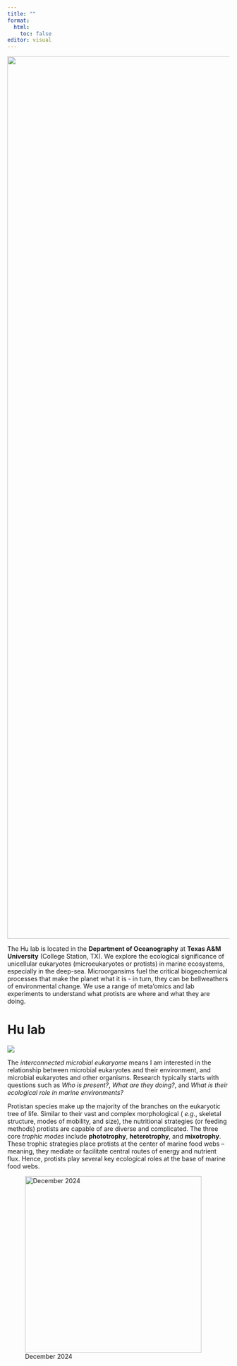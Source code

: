 ```yaml
---
title: ""
format: 
  html:
    toc: false
editor: visual
---
```


![](images/protist-banner-yellow.png){fig-align="center" width="2000"}

The Hu lab is located in the **Department of Oceanography** at **Texas A&M University** (College Station, TX). We explore the ecological significance of unicellular eukaryotes (microeukaryotes or protists) in marine ecosystems, especially in the deep-sea. Microorgansims fuel the critical biogeochemical processes that make the planet what it is - in turn, they can be bellweathers of environmental change. We use a range of meta'omics and lab experiments to understand what protists are where and what they are doing.

# Hu lab
::: column-margin
![](images/Hu Lab Logo Final-01.png)
:::
The *interconnected microbial eukaryome* means I am interested in the relationship between microbial eukaryotes and their environment, and microbial eukaryotes and other organisms. Research typically starts with questions such as *Who is present?*, *What are they doing?*, and *What is their ecological role in marine environments?* 

Protistan species make up the majority of the branches on the eukaryotic tree of life. Similar to their vast and complex morphological ( *e.g.*, skeletal structure, modes of mobility, and size), the nutritional strategies (or feeding methods) protists are capable of are diverse and complicated. The three core *trophic modes* include **phototrophy**, **heterotrophy**, and **mixotrophy**. These trophic strategies place protists at the center of marine food webs -- meaning, they mediate or facilitate central routes of energy and nutrient flux. Hence, protists play several key ecological roles at the base of marine food webs.

![December 2024](images/labxmas_2024){fig-align="center" width="400" caption-align="center"}
